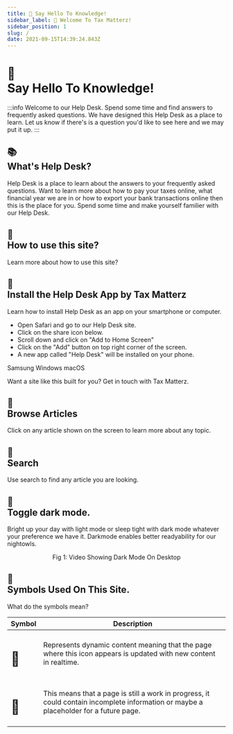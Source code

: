```yaml
---
title: 👋 Say Hello To Knowledge! 
sidebar_label: 👋 Welcome To Tax Matterz! 
sidebar_position: 1
slug: /
date: 2021-09-15T14:39:24.843Z
---
```

# <div class="emoji">👋</div> Say Hello To Knowledge! 



:::info Welcome to our Help Desk.
Spend some time and find answers to frequently asked questions. We have designed this Help Desk as a place to learn. Let us know if there's is a question you'd like to see here and we may put it up.
:::

## <div class="emoji">📚</div> What's Help Desk?
Help Desk is a place to learn about the answers to your frequently asked questions. Want to learn more about how to pay your taxes online, what financial year we are in or how to export your bank transactions online then this is the place for you. Spend some time and make yourself familier with our Help Desk. 

## <div class="emoji">📃</div> How to use this site? 

Learn more about how to use this site?

## <div class="emoji">📱</div> Install the Help Desk App by Tax Matterz

Learn how to install Help Desk as an app on your smartphone or computer. 

<Tabs>
  <TabItem value="ios" label="iOS">
      <div class="video">
        <ReactPlayer playing="true" controls={false} playsinline={true} autoplay muted={true} loop={true} url="/img/video/web-app-ios.mp4" width="100%" height="100%" /> 
      </div>
        <ul>
            <li>Open Safari and go to our Help Desk site.</li>
            <li>Click on the share icon below.</li>
            <li>Scroll down and click on "Add to Home Screen"</li>
            <li>Click on the "Add" button on top right corner of the screen.</li>
            <li>A new app called "Help Desk" will be installed on your phone.</li>
        </ul>
  </TabItem>
    <TabItem value="samsung" label="Samsung">
        Samsung
  </TabItem>
    <TabItem value="windows" label="Windows">
        Windows
  </TabItem>
    <TabItem value="mac" label="macOS">
        macOS
  </TabItem>

  </Tabs>



Want a site like this built for you? Get in touch with Tax Matterz.

## <div class="emoji">📖</div> Browse Articles

Click on any article shown on the screen to learn more about any topic.

## <div class="emoji">🔎</div> Search

Use search to find any article you are looking. 


## <div class="emoji">🌙</div> Toggle dark mode.

Bright up your day with light mode or sleep tight with dark mode whatever your preference we have it. Darkmode enables better readyability for our nightowls. 

<ReactPlayer playing="true" controls={false} playsinline={true} autoplay muted={true} loop={true} url="/img/video/darkmode.mp4" width="100%" height="100%" /> 
<p align="center">
Fig 1: Video Showing Dark Mode On Desktop
</p>

## <div class="emoji">📃</div> Symbols Used On This Site. 

What do the symbols mean?

| Symbol | Description |
| ------ | ----------- |
| <h1><div class="emoji">🔮</div></h1> | Represents dynamic content meaning that the page where this icon appears is updated with new content in realtime. |
| <h1><div class="emoji">🚧</div></h1> | This means that a page is still a work in progress, it could contain incomplete information or maybe a placeholder for a future page. |